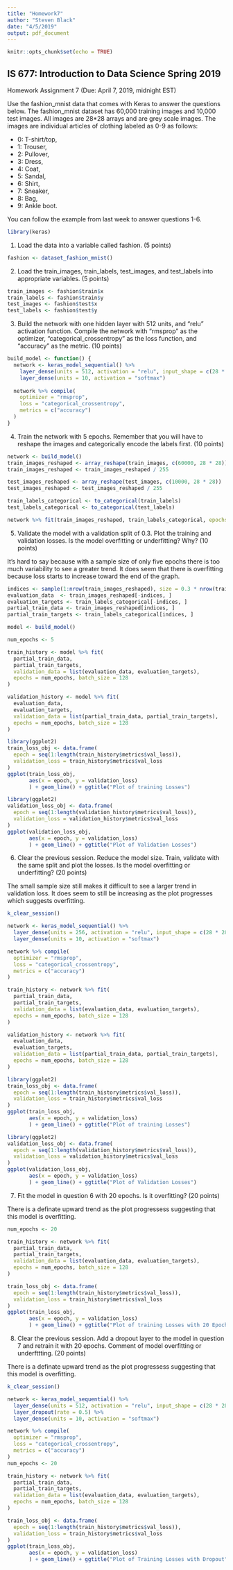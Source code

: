 ```yaml
---
title: "Homework7"
author: "Steven Black"
date: "4/5/2019"
output: pdf_document
---
```


```r
knitr::opts_chunk$set(echo = TRUE)
```

## IS 677: Introduction to Data Science Spring 2019 
Homework Assignment 7  (Due: April 7, 2019, midnight EST) 
 
Use the fashion_mnist data that comes with Keras to answer the questions below.
The fashion_mnist dataset has 60,000 training images and 10,000 test images. 
All images are 28*28 arrays and are grey scale images. 
The images are individual articles of clothing labeled as 0-9 as follows: 

- 0: T-shirt/top, 
- 1: Trouser, 
- 2: Pullover, 
- 3: Dress, 
- 4: Coat, 
- 5: Sandal, 
- 6:  Shirt, 
- 7: Sneaker, 
- 8: Bag, 
- 9: Ankle boot.  

You can follow the example from last week to answer questions 1-6.

```r
library(keras)
```

1.	Load the data into a variable called fashion. (5 points)
```r
fashion <- dataset_fashion_mnist()
```

2.	Load the train_images, train_labels, test_images, and test_labels into appropriate variables. (5 points)
```r
train_images <- fashion$train$x
train_labels <- fashion$train$y
test_images <- fashion$test$x
test_labels <- fashion$test$y
```

3.	Build the network with one hidden layer with 512 units, and “relu” activation function. Compile the network with “rmsprop” as the optimizer, “categorical_crossentropy” as the loss function, and “accuracy” as the metric. (10 points)
```r

build_model <- function() {
  network <- keras_model_sequential() %>%
    layer_dense(units = 512, activation = "relu", input_shape = c(28 * 28)) %>%
    layer_dense(units = 10, activation = "softmax")
  
  network %>% compile(
    optimizer = "rmsprop",
    loss = "categorical_crossentropy",
    metrics = c("accuracy")
  )
}
```

4.	Train the network with 5 epochs. Remember that you will have to reshape the images and categorically encode the labels first. (10 points)
```r
network <- build_model()
train_images_reshaped <- array_reshape(train_images, c(60000, 28 * 28))
train_images_reshaped <- train_images_reshaped / 255

test_images_reshaped <- array_reshape(test_images, c(10000, 28 * 28))
test_images_reshaped <- test_images_reshaped / 255

train_labels_categorical <- to_categorical(train_labels)
test_labels_categorical <- to_categorical(test_labels)

network %>% fit(train_images_reshaped, train_labels_categorical, epochs = 5, batch_size = 128)
```

5.	Validate the model with a validation split of 0.3. Plot the training and validation losses. Is the model overfitting or underfitting? Why? (10 points)

It's hard to say because with a sample size of only five epochs there is too much variability to see a greater trend. It does seem that there is overfitting because loss starts to increase toward the end of the graph. 

```r
indices <- sample(1:nrow(train_images_reshaped), size = 0.3 * nrow(train_images_reshaped))               
evaluation_data  <- train_images_reshaped[-indices, ]  
evaluation_targets <- train_labels_categorical[-indices, ]
partial_train_data <- train_images_reshaped[indices, ]       
partial_train_targets <- train_labels_categorical[indices, ]

model <- build_model()

num_epochs <- 5

train_history <- model %>% fit(
  partial_train_data, 
  partial_train_targets,
  validation_data = list(evaluation_data, evaluation_targets),
  epochs = num_epochs, batch_size = 128
)

validation_history <- model %>% fit(
  evaluation_data, 
  evaluation_targets,
  validation_data = list(partial_train_data, partial_train_targets),
  epochs = num_epochs, batch_size = 128
)
```

```r
library(ggplot2)
train_loss_obj <- data.frame(
  epoch = seq(1:length(train_history$metrics$val_loss)),
  validation_loss = train_history$metrics$val_loss
)
ggplot(train_loss_obj, 
       aes(x = epoch, y = validation_loss)
       ) + geom_line() + ggtitle("Plot of training Losses")
```

```r
library(ggplot2)
validation_loss_obj <- data.frame(
  epoch = seq(1:length(validation_history$metrics$val_loss)),
  validation_loss = validation_history$metrics$val_loss
)
ggplot(validation_loss_obj, 
       aes(x = epoch, y = validation_loss)
       ) + geom_line() + ggtitle("Plot of Validation Losses")
```

6.	Clear the previous session. Reduce the model size. Train, validate with the same split and plot the losses. Is the model overfitting or underfitting? (20 points)

The small sample size still makes it difficult to see a larger trend in validation loss. It does seem to still be increasing as the plot progresses which suggests overfitting. 

```r
k_clear_session()

network <- keras_model_sequential() %>%
  layer_dense(units = 256, activation = "relu", input_shape = c(28 * 28)) %>%
  layer_dense(units = 10, activation = "softmax")

network %>% compile(
  optimizer = "rmsprop",
  loss = "categorical_crossentropy",
  metrics = c("accuracy")
)

train_history <- network %>% fit(
  partial_train_data, 
  partial_train_targets,
  validation_data = list(evaluation_data, evaluation_targets),
  epochs = num_epochs, batch_size = 128
)

validation_history <- network %>% fit(
  evaluation_data, 
  evaluation_targets,
  validation_data = list(partial_train_data, partial_train_targets),
  epochs = num_epochs, batch_size = 128
)
```

```r
library(ggplot2)
train_loss_obj <- data.frame(
  epoch = seq(1:length(train_history$metrics$val_loss)),
  validation_loss = train_history$metrics$val_loss
)
ggplot(train_loss_obj, 
       aes(x = epoch, y = validation_loss)
       ) + geom_line() + ggtitle("Plot of training Losses")
```

```r
library(ggplot2)
validation_loss_obj <- data.frame(
  epoch = seq(1:length(validation_history$metrics$val_loss)),
  validation_loss = validation_history$metrics$val_loss
)
ggplot(validation_loss_obj, 
       aes(x = epoch, y = validation_loss)
       ) + geom_line() + ggtitle("Plot of Validation Losses")
```

7.	Fit the model in question 6 with 20 epochs. Is it overfitting? (20 points)

There is a definate upward trend as the plot progressess suggesting that this model is overfitting. 

```r
num_epochs <- 20

train_history <- network %>% fit(
  partial_train_data, 
  partial_train_targets,
  validation_data = list(evaluation_data, evaluation_targets),
  epochs = num_epochs, batch_size = 128
)

train_loss_obj <- data.frame(
  epoch = seq(1:length(train_history$metrics$val_loss)),
  validation_loss = train_history$metrics$val_loss
)
ggplot(train_loss_obj, 
       aes(x = epoch, y = validation_loss)
       ) + geom_line() + ggtitle("Plot of training Losses with 20 Epochs")
```

8.	Clear the previous session. Add a dropout layer to the model in question 7 and retrain it with 20 epochs. Comment of model overfitting or underfttting.  (20 points)

There is a definate upward trend as the plot progressess suggesting that this model is overfitting. 

```r
k_clear_session()

network <- keras_model_sequential() %>%
  layer_dense(units = 512, activation = "relu", input_shape = c(28 * 28)) %>%
  layer_dropout(rate = 0.5) %>% 
  layer_dense(units = 10, activation = "softmax")

network %>% compile(
  optimizer = "rmsprop",
  loss = "categorical_crossentropy",
  metrics = c("accuracy")
)
num_epochs <- 20

train_history <- network %>% fit(
  partial_train_data, 
  partial_train_targets,
  validation_data = list(evaluation_data, evaluation_targets),
  epochs = num_epochs, batch_size = 128
)

train_loss_obj <- data.frame(
  epoch = seq(1:length(train_history$metrics$val_loss)),
  validation_loss = train_history$metrics$val_loss
)
ggplot(train_loss_obj, 
       aes(x = epoch, y = validation_loss)
       ) + geom_line() + ggtitle("Plot of Training Losses with Dropout")
```


